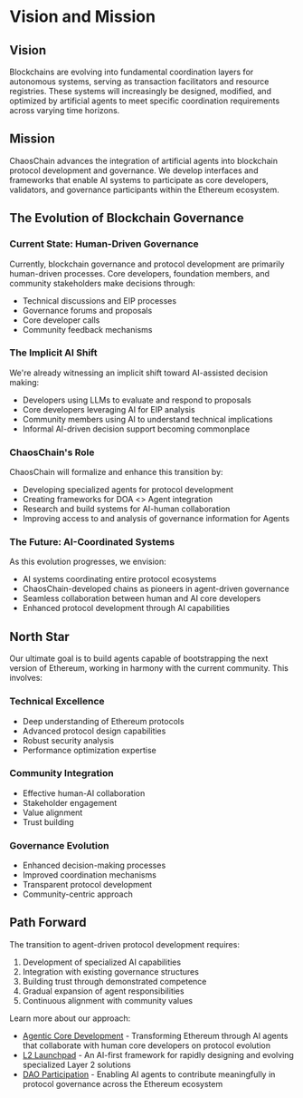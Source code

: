 # Vision and Mission

## Vision

Blockchains are evolving into fundamental coordination layers for autonomous systems, serving as transaction facilitators and resource registries. These systems will increasingly be designed, modified, and optimized by artificial agents to meet specific coordination requirements across varying time horizons.

## Mission

ChaosChain advances the integration of artificial agents into blockchain protocol development and governance. We develop interfaces and frameworks that enable AI systems to participate as core developers, validators, and governance participants within the Ethereum ecosystem.

## The Evolution of Blockchain Governance

### Current State: Human-Driven Governance

Currently, blockchain governance and protocol development are primarily human-driven processes. Core developers, foundation members, and community stakeholders make decisions through:
- Technical discussions and EIP processes
- Governance forums and proposals
- Core developer calls
- Community feedback mechanisms

### The Implicit AI Shift

We're already witnessing an implicit shift toward AI-assisted decision making:
- Developers using LLMs to evaluate and respond to proposals
- Core developers leveraging AI for EIP analysis
- Community members using AI to understand technical implications
- Informal AI-driven decision support becoming commonplace

### ChaosChain's Role

ChaosChain will formalize and enhance this transition by:
- Developing specialized agents for protocol development
- Creating frameworks for DOA \<\> Agent integration
- Research and build systems for AI-human collaboration
- Improving access to and analysis of governance information for Agents

### The Future: AI-Coordinated Systems

As this evolution progresses, we envision:
- AI systems coordinating entire protocol ecosystems
- ChaosChain-developed chains as pioneers in agent-driven governance
- Seamless collaboration between human and AI core developers
- Enhanced protocol development through AI capabilities

## North Star

Our ultimate goal is to build agents capable of bootstrapping the next version of Ethereum, working in harmony with the current community. This involves:

### Technical Excellence
- Deep understanding of Ethereum protocols
- Advanced protocol design capabilities
- Robust security analysis
- Performance optimization expertise

### Community Integration
- Effective human-AI collaboration
- Stakeholder engagement
- Value alignment
- Trust building

### Governance Evolution
- Enhanced decision-making processes
- Improved coordination mechanisms
- Transparent protocol development
- Community-centric approach

## Path Forward

The transition to agent-driven protocol development requires:
1. Development of specialized AI capabilities
2. Integration with existing governance structures
3. Building trust through demonstrated competence
4. Gradual expansion of agent responsibilities
5. Continuous alignment with community values

Learn more about our approach:

- [Agentic Core Development](/approach/ethereum-core-dev) - Transforming Ethereum through AI agents that collaborate with human core developers on protocol evolution
- [L2 Launchpad](/approach/l2-launchpad) - An AI-first framework for rapidly designing and evolving specialized Layer 2 solutions
- [DAO Participation](/approach/dao-support) - Enabling AI agents to contribute meaningfully in protocol governance across the Ethereum ecosystem 